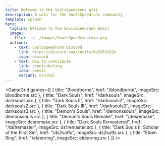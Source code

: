 ```yaml
---
title: Welcome to the SoulsSpeedruns Wiki
description: A wiki for the SoulsSpeedruns community
template: splash
hero:
  tagline: Welcome to the SoulsSpeedruns Wiki!
  image:
    file: ../../images/SoulsSpeedrunsLogo.png
  actions:
    - text: SoulsSpeedruns Discord
      link: https://discord.com/invite/6v5Z63zEQv
      icon: discord
    - text: How to contribute
      link: /contributing
      icon: pencil
      variant: minimal
---
```



<GameGrid games={[
	{ title: "Bloodborne", href: "/bloodborne", imageSrc: bloodborne.src },
	{ title: "Dark Souls", href: "/darksouls", imageSrc: darksouls.src },
	{ title: "Dark Souls II", href: "/darksouls2", imageSrc: darksouls2.src },
	{ title: "Dark Souls III", href: "/darksouls3", imageSrc: darksouls3.src },
	{ title: "Demon's Souls", href: "/demonssouls", imageSrc: demonssouls.src },
	{ title: "Demon's Souls Remake", href: "/desremake", imageSrc: desremake.src },
	{ title: "Dark Souls Remastered", href: "/ds1remaster", imageSrc: ds1remaster.src },
	{ title: "Dark Souls II: Scholar of the First Sin", href: "/ds2sotfs", imageSrc: ds2sotfs.src },
	{ title: "Elden Ring", href: "/eldenring", imageSrc: eldenring.src }
]} />